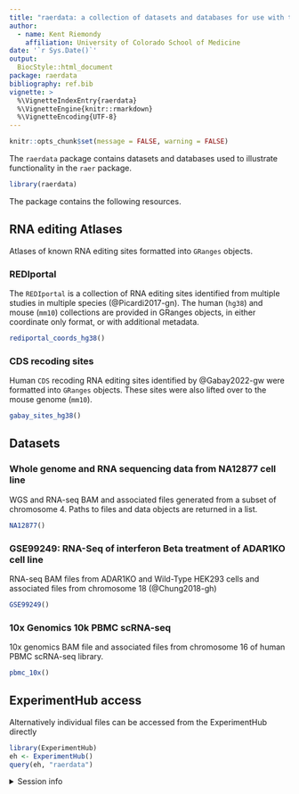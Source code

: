 ```yaml
---
title: "raerdata: a collection of datasets and databases for use with the raer package" 
author: 
  - name: Kent Riemondy
    affiliation: University of Colorado School of Medicine
date: '`r Sys.Date()`'
output:
  BiocStyle::html_document
package: raerdata 
bibliography: ref.bib 
vignette: >
  %\VignetteIndexEntry{raerdata}
  %\VignetteEngine{knitr::rmarkdown}
  %\VignetteEncoding{UTF-8}    
---
```


```r
knitr::opts_chunk$set(message = FALSE, warning = FALSE)
```

The `raerdata` package contains datasets and databases used to illustrate functionality
in the `raer` package.

```r
library(raerdata)
```

The package contains the following resources.

## RNA editing Atlases 

Atlases of known RNA editing sites formatted into `GRanges` objects. 

### REDIportal 

The `REDIportal` is a collection of RNA editing sites identified from multiple studies
in multiple species (@Picardi2017-gn). The human (`hg38`) and mouse (`mm10`) collections are provided in 
GRanges objects, in either coordinate only format, or with additional metadata. 

```r
rediportal_coords_hg38()
```

### CDS recoding sites 

Human `CDS` recoding RNA editing sites identified by @Gabay2022-gw were formatted into
`GRanges` objects. These sites were also lifted over to the mouse genome (`mm10`).

```r
gabay_sites_hg38()
```

## Datasets

### Whole genome and RNA sequencing data from NA12877 cell line

WGS and RNA-seq BAM and associated files generated from a subset of chromosome 4.
Paths to files and data objects are returned in a list. 

```r
NA12877()
```

### GSE99249: RNA-Seq of interferon Beta treatment of ADAR1KO cell line

RNA-seq BAM files from ADAR1KO and Wild-Type HEK293 cells and associated files from chromosome 18 (@Chung2018-gh)

```r
GSE99249()
```


### 10x Genomics 10k PBMC scRNA-seq

10x genomics BAM file and associated files from chromosome 16 of human PBMC scRNA-seq library.

```r
pbmc_10x()
```

## ExperimentHub access

Alternatively individual files can be accessed from the ExperimentHub directly

```r
library(ExperimentHub)
eh <- ExperimentHub()
query(eh, "raerdata")
```

<details style="margin-bottom:10px;">
<summary>
    Session info
</summary>

```r
sessionInfo()
```

</details>


